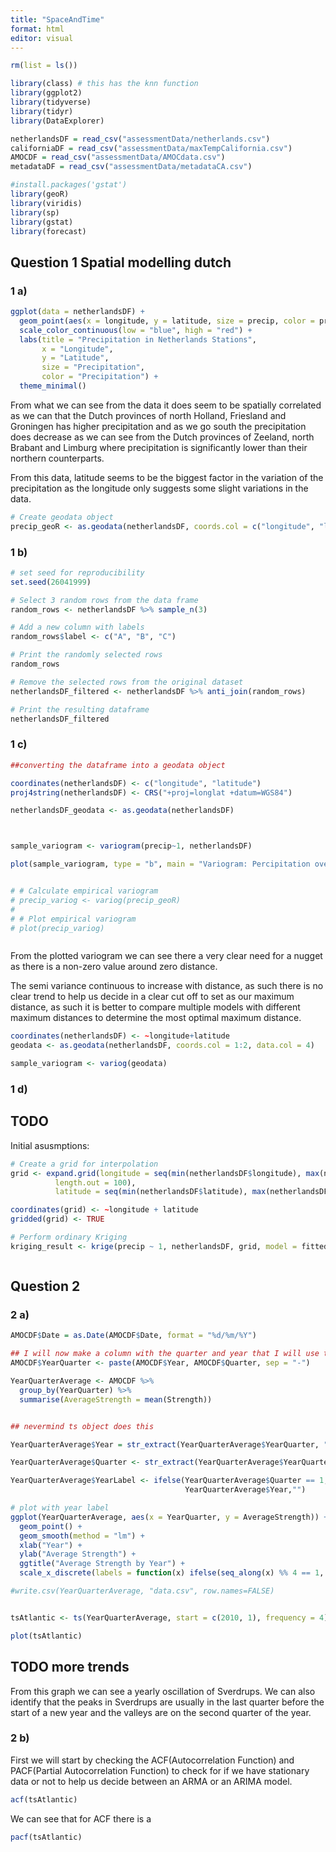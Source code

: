 ```yaml
---
title: "SpaceAndTime"
format: html
editor: visual
---
```



```r
rm(list = ls())

library(class) # this has the knn function
library(ggplot2)
library(tidyverse)
library(tidyr)
library(DataExplorer)

netherlandsDF = read_csv("assessmentData/netherlands.csv")
californiaDF = read_csv("assessmentData/maxTempCalifornia.csv")
AMOCDF = read_csv("assessmentData/AMOCdata.csv")
metadataDF = read_csv("assessmentData/metadataCA.csv")

#install.packages('gstat')
library(geoR)
library(viridis)
library(sp)
library(gstat)
library(forecast)


```

## Question 1 Spatial modelling dutch

### 1 a)

```r

ggplot(data = netherlandsDF) +
  geom_point(aes(x = longitude, y = latitude, size = precip, color = precip)) +
  scale_color_continuous(low = "blue", high = "red") +
  labs(title = "Precipitation in Netherlands Stations",
       x = "Longitude",
       y = "Latitude",
       size = "Precipitation",
       color = "Precipitation") +
  theme_minimal()

```
From what we can see from the data it does seem to be spatially correlated as we can that the Dutch provinces of north Holland, Friesland and Groningen has higher precipitation and as we go south the precipitation does decrease as we can see from the Dutch provinces of Zeeland, north Brabant and Limburg where precipitation is significantly lower than their northern counterparts. 

From this data, latitude seems to be the biggest factor in the variation of the precipitation as the longitude only suggests some slight variations in the data.


```r

# Create geodata object
precip_geoR <- as.geodata(netherlandsDF, coords.col = c("longitude", "latitude"), data.col = "precip")

```

### 1 b)

```r

# set seed for reproducibility
set.seed(26041999)

# Select 3 random rows from the data frame
random_rows <- netherlandsDF %>% sample_n(3)

# Add a new column with labels
random_rows$label <- c("A", "B", "C")

# Print the randomly selected rows
random_rows

```

```r

# Remove the selected rows from the original dataset
netherlandsDF_filtered <- netherlandsDF %>% anti_join(random_rows)

# Print the resulting dataframe
netherlandsDF_filtered

```

### 1 c)

```r

##converting the dataframe into a geodata object

coordinates(netherlandsDF) <- c("longitude", "latitude")
proj4string(netherlandsDF) <- CRS("+proj=longlat +datum=WGS84")

netherlandsDF_geodata <- as.geodata(netherlandsDF)



sample_variogram <- variogram(precip~1, netherlandsDF)

plot(sample_variogram, type = "b", main = "Variogram: Percipitation over Netherlands")


# # Calculate empirical variogram
# precip_variog <- variog(precip_geoR)
# 
# # Plot empirical variogram
# plot(precip_variog)



```
From the plotted variogram we can see there a very clear need for a nugget as there is a non-zero value around zero distance.

The semi variance continuous to increase with distance, as such there is no clear trend to help us decide in a clear cut off to set as our maximum distance, as such it is better to compare multiple models with different maximum distances to determine the most optimal maximum distance.

```r

coordinates(netherlandsDF) <- ~longitude+latitude
geodata <- as.geodata(netherlandsDF, coords.col = 1:2, data.col = 4)

sample_variogram <- variog(geodata)


```

### 1 d)

## TODO

Initial asusmptions:

```r

# Create a grid for interpolation
grid <- expand.grid(longitude = seq(min(netherlandsDF$longitude), max(netherlandsDF$longitude),
          length.out = 100),
          latitude = seq(min(netherlandsDF$latitude), max(netherlandsDF$latitude), length.out = 100))

coordinates(grid) <- ~longitude + latitude
gridded(grid) <- TRUE

# Perform ordinary Kriging
kriging_result <- krige(precip ~ 1, netherlandsDF, grid, model = fitted_variogram)


```

```r



```

## Question 2

### 2 a)

```r

AMOCDF$Date = as.Date(AMOCDF$Date, format = "%d/%m/%Y")

## I will now make a column with the quarter and year that I will use to create the averages per quarter
AMOCDF$YearQuarter <- paste(AMOCDF$Year, AMOCDF$Quarter, sep = "-")

YearQuarterAverage <- AMOCDF %>%
  group_by(YearQuarter) %>%
  summarise(AverageStrength = mean(Strength))



```

```r

## nevermind ts object does this

YearQuarterAverage$Year = str_extract(YearQuarterAverage$YearQuarter, "\\d{4}")

YearQuarterAverage$Quarter <- str_extract(YearQuarterAverage$YearQuarter, "(?<=Q)\\d")

YearQuarterAverage$YearLabel <- ifelse(YearQuarterAverage$Quarter == 1,
                                       YearQuarterAverage$Year,"")

# plot with year label
ggplot(YearQuarterAverage, aes(x = YearQuarter, y = AverageStrength)) +
  geom_point() +
  geom_smooth(method = "lm") +
  xlab("Year") +
  ylab("Average Strength") +
  ggtitle("Average Strength by Year") +
  scale_x_discrete(labels = function(x) ifelse(seq_along(x) %% 4 == 1, x, ""))

#write.csv(YearQuarterAverage, "data.csv", row.names=FALSE)



```


```r


tsAtlantic <- ts(YearQuarterAverage, start = c(2010, 1), frequency = 4)

plot(tsAtlantic)


```
## TODO more trends

From this graph we can see a yearly oscillation of Sverdrups. We can also identify that the peaks in Sverdrups are usually in the last quarter before the start of a new year and the valleys are on the second quarter of the year.

### 2 b)

First we will start by checking the ACF(Autocorrelation Function) and PACF(Partial Autocorrelation Function) to check for if we have stationary data or not to help us decide between an ARMA or an ARIMA model.

```r

acf(tsAtlantic)


```

We can see that for ACF there is a 

```r

pacf(tsAtlantic)

```

```r



```

```r



```

```r



```

```r



```

```r



```

```r



```

```r



```